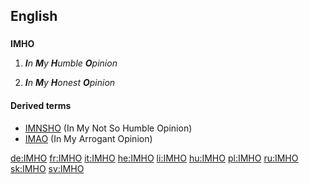 ==English==

==={{initialism}}===
'''IMHO'''

# {{internet|humorously}} '''''I'''n '''M'''y '''H'''umble '''O'''pinion''
# '''''I'''n '''M'''y '''H'''onest '''O'''pinion''

====Derived terms====
* [[IMNSHO]] (In My Not So Humble Opinion)
* [[IMAO]] (In My Arrogant Opinion)

[[de:IMHO]]
[[fr:IMHO]]
[[it:IMHO]]
[[he:IMHO]]
[[li:IMHO]]
[[hu:IMHO]]
[[pl:IMHO]]
[[ru:IMHO]]
[[sk:IMHO]]
[[sv:IMHO]]